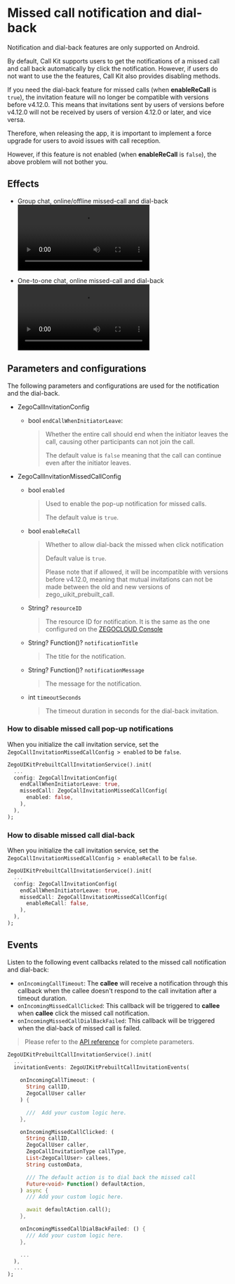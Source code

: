 # Missed call notification and dial-back

<Warning title="Android only">
Notification and dial-back features are only supported on Android.
</Warning>

By default, Call Kit supports users to get the notifications of a missed call and call back automatically by click the notification. However, if users do not want to use the the features, Call Kit also provides disabling methods.

<Warning title="Incompatible with older versions">

If you need the dial-back feature for missed calls (when **enableReCall** is `true`), the invitation feature will no longer be compatible with versions before v4.12.0. This means that invitations sent by users of versions before v4.12.0 will not be received by users of version 4.12.0 or later, and vice versa.

Therefore, when releasing the app, it is important to implement a force upgrade for users to avoid issues with call reception.

However, if this feature is not enabled (when **enableReCall** is `false`), the above problem will not bother you.
</Warning>

## Effects

- Group chat, online/offline missed-call and dial-back
  <Video src="https://media-resource.spreading.io/docuo/workspace564/27e54a759d23575969552654cb45bf89/7d82acd364.mp4" />

- One-to-one chat, online missed-call and dial-back
  <Video src="https://media-resource.spreading.io/docuo/workspace564/27e54a759d23575969552654cb45bf89/3433ee1152.mp4" />

## Parameters and configurations

The following parameters and configurations are used for the notification and the dial-back. 

- ZegoCallInvitationConfig

  - bool `endCallWhenInitiatorLeave`:

    >  Whether the entire call should end when the initiator leaves the call, causing other participants can not join the call.
    >
    >  The default value is `false` meaning that the call can continue even after the initiator leaves.

- ZegoCallInvitationMissedCallConfig

  - bool `enabled`

      > Used to enable the pop-up notification for missed calls.
      >
      > The default value is `true`.

  - bool `enableReCall`

      > Whether to allow dial-back the missed when click notification
      >
      > Default value is `true`.
      >
      > Please note that if allowed, it will be incompatible with versions before v4.12.0, meaning that mutual invitations can not be made between the old and new versions of zego_uikit_prebuilt_call.

  - String? `resourceID`

      > The resource ID for notification. It is the same as the one configured on the [ZEGOCLOUD Console](https://console.zegocloud.com/)

  - String? Function()? `notificationTitle`

      > The title for the notification.

  - String? Function()? `notificationMessage`

      > The message for the notification.

  - int `timeoutSeconds`

      > The timeout duration in seconds for the dial-back invitation.

### How to disable missed call pop-up notifications

When you initialize the call invitation service, set the `ZegoCallInvitationMissedCallConfig > enabled` to be `false`.

```dart {6}
ZegoUIKitPrebuiltCallInvitationService().init(
  ...
  config: ZegoCallInvitationConfig(
    endCallWhenInitiatorLeave: true,
    missedCall: ZegoCallInvitationMissedCallConfig(
      enabled: false,
    ),
  ),
);
```

### How to disable missed call dial-back

When you initialize the call invitation service, set the `ZegoCallInvitationMissedCallConfig > enableReCall` to be `false`.

```dart {6}
ZegoUIKitPrebuiltCallInvitationService().init(
  ...
  config: ZegoCallInvitationConfig(
    endCallWhenInitiatorLeave: true,
    missedCall: ZegoCallInvitationMissedCallConfig(
      enableReCall: false,
    ),
  ),
);
```

## Events

Listen to the following event callbacks related to the missed call notification and dial-back:

- `onIncomingCallTimeout`: The **callee** will receive a notification through this callback when the callee doesn't respond to the call invitation after a timeout duration.
- `onIncomingMissedCallClicked`: This callback will be triggered to **callee** when **callee** click the missed call notification.
- `onIncomingMissedCallDialBackFailed`: This callback will be triggered when the dial-back of missed call is failed.

> ​Please refer to the [API reference](https://pub.dev/documentation/zego_uikit_prebuilt_call/latest/zego_uikit_prebuilt_call/ZegoUIKitPrebuiltCallInvitationEvents-class.html) for complete parameters.

```dart {5-30}
ZegoUIKitPrebuiltCallInvitationService().init(
  ...
  invitationEvents: ZegoUIKitPrebuiltCallInvitationEvents(

    onIncomingCallTimeout: (
      String callID, 
      ZegoCallUser caller
    ) {

      ///  Add your custom logic here.
    },

    onIncomingMissedCallClicked: (
      String callID,
      ZegoCallUser caller,
      ZegoCallInvitationType callType,
      List<ZegoCallUser> callees,
      String customData,

      /// The default action is to dial back the missed call
      Future<void> Function() defaultAction,
    ) async {
      /// Add your custom logic here.

      await defaultAction.call();
    },

    onIncomingMissedCallDialBackFailed: () {
      /// Add your custom logic here.
    },

    ...
  ),
  ...
);
```